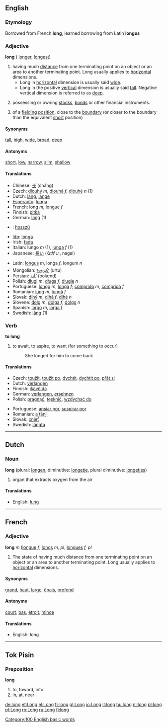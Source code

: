 ==English==

{{rank|himself|go|how|119|long|am|way|even}}

===Etymology===
Borrowed from French '''long''', learned borrowing from Latin '''longus'''

===Adjective===
'''long''' ({{compare}} [[longer]], {{super}} [[longest]])

# having much [[distance]] from one terminating point on an object or an area to another terminating point.  Long usually applies to [[horizontal]] dimensions.
#*Long in [[horizontal]] dimension is usually said [[wide]].
#*Long in the positive [[vertical]] dimension is usually said [[tall]].  Negative vertical dimension is referred to as [[deep]].
# {{finance}} possessing or owning [[stocks]], [[bonds]] or other financial instruments.
#{{cricket}} of a [[fielding]] [[position]], close to the [[boundary]] (or closer to the boundary than the equivalent [[short]] position)

====Synonyms====
[[tall]], [[high]], [[wide]], [[broad]], [[deep]]

====Antonyms====
[[short]], [[low]], [[narrow]], [[slim]], [[shallow]]

====Translations====
{{top}}
*Chinese: [[长]] (cháng)
*Czech: [[dlouhý]] ''m'', [[dlouhá]] ''f'', [[dlouhé]] ''n'' (1)
*Dutch: [[lang]], [[lange]]
*[[Esperanto]]: [[longa]]
*French: long ''m'', [[longue]] ''f''
*Finnish: [[pitkä]]
*German: [[lang]] (1)
*{{hu}}: [[hosszú]]
*[[Ido]]: [[longa]]
*Irish: [[fada]]
*Italian: lungo ''m'' (1), [[lunga]] ''f'' (1)
*Japanese: [[長い]] (ながい, nagai)
{{mid}}
*Latin: [[longus]] ''m'', longa ''f'', longum ''n''
*Mongolian: [[ᠤᠷᠲᠤ]] (urtu)
*Persian: [[بُلَند]] (bolænd)
*Polish: [[długi]] ''m'', [[długa]] ''f'', [[długie]] ''n''
*Portuguese: [[longo]] ''m'', [[longa]] ''f''; [[comprido]] ''m'', [[comprida]] ''f''
*Romanian: [[lung]] ''m'', [[lungă]] ''f''
*Slovak: [[dlhý]] ''m'', [[dlhá]] ''f'', [[dlhé]] ''n''
*Slovene: [[dolg]] ''m'', [[dolga]] ''f'', [[dolgo]] ''n''
*Spanish: [[largo]] ''m'', [[larga]] ''f''
*Swedish: [[lång]] (1)
{{bottom}}

===Verb===
'''to long'''

#to await, to aspire, to want (for something to occur)
#:She longed for him to come back

====Translations====
{{top}}
*Czech: [[toužit]], [[toužit po]], [[dychtit]], [[dychtit po]], [[přát si]]
*Dutch: [[verlangen]]
*Finnish: [[ikävöidä]]
*German: [[verlangen]], [[ersehnen]]
*Polish: [[pragnąć]], [[tęsknić]], [[wzdychać|wzdychać do]]
{{mid}}
*Portuguese: [[ansiar por]], [[suspirar por]]
*Romanian: [[a tânji]]
*Slovak: [[cnieť]]
*Swedish: [[längta]]
{{bottom}}
----

==Dutch==
===Noun===
'''long''' (plural: [[longen]], diminutive: [[longetje]], plural diminutive: [[longetjes]])

#organ that extracts oxygen from the air

====Translations====
*English: [[lung]]
----

==French==
===Adjective===
'''long''' ''m'' ([[longue]] ''f'', [[longs]] ''m, pl'', [[longues]] ''f, pl''

#The state of having much distance from one terminating point on an object or an area to another terminating point.  Long usually applies to [[horizontal]] dimensions.

====Synonyms====
[[grand]], [[haut]], [[large]], [[épais]], [[profond]]

====Antonyms====
[[court]], [[bas]], [[étroit]], [[mince]]

====Translations====
*English: long

----
==Tok Pisin==
===Preposition===
'''long'''

#to, toward, into
#in, at, near

[[Category:100 English basic words]]

[[de:long]]
[[et:Long]]
[[el:Long]]
[[fr:long]]
[[gl:Long]]
[[io:Long]]
[[it:long]]
[[hu:long]]
[[nl:long]]
[[pl:long]]
[[pt:Long]]
[[ro:Long]]
[[ru:Long]]
[[fi:long]]